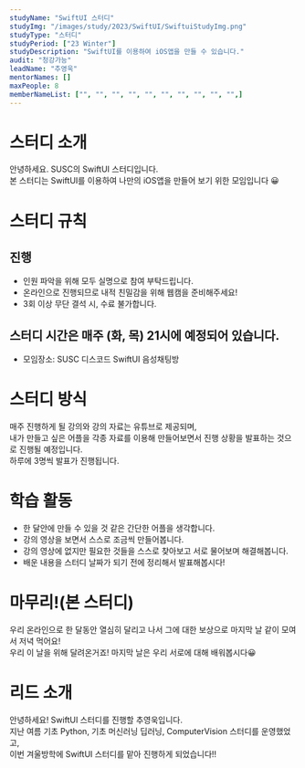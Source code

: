 ```yaml
---
studyName: "SwiftUI 스터디"
studyImg: "/images/study/2023/SwiftUI/SwiftuiStudyImg.png"
studyType: "스터디"
studyPeriod: ["23 Winter"]
studyDescription: "SwiftUI를 이용하여 iOS앱을 만들 수 있습니다."
audit: "청강가능"
leadName: "추영욱"
mentorNames: []
maxPeople: 8
memberNameList: ["", "", "", "", "", "", "", "", "", "",]
---
```


# 스터디 소개

안녕하세요. SUSC의 SwiftUI 스터디입니다.  
본 스터디는 SwiftUI를 이용하여 나만의 iOS앱을 만들어 보기 위한 모임입니다 😀

# 스터디 규칙
## 진행
- 인원 파악을 위해 모두 실명으로 참여 부탁드립니다.
- 온라인으로 진행되므로 내적 친밀감을 위해 웹캠을 준비해주세요!
- 3회 이상 무단 결석 시, 수료 불가합니다.

## 스터디 시간은 매주 (화, 목) 21시에 예정되어 있습니다.
- 모임장소: SUSC 디스코드 SwiftUI 음성채팅방

# 스터디 방식
매주 진행하게 될 강의와 강의 자료는 유튜브로 제공되며,   
내가 만들고 싶은 어플을 각종 자료를 이용해 만들어보면서 진행 상황을 발표하는 것으로 진행될 예정입니다.  
하루에 3명씩 발표가 진행됩니다.  

# 학습 활동
- 한 달안에 만들 수 있을 것 같은 간단한 어플을 생각합니다.
- 강의 영상을 보면서 스스로 조금씩 만들어봅니다.
- 강의 영상에 없지만 필요한 것들을 스스로 찾아보고 서로 물어보며 해결해봅니다.
- 배운 내용을 스터디 날짜가 되기 전에 정리해서 발표해봅시다!

# 마무리!(본 스터디)
우리 온라인으로 한 달동안 열심히 달리고 나서 그에 대한 보상으로 마지막 날 같이 모여서 저녁 먹어요!  
우리 이 날을 위해 달려온거죠! 마지막 날은 우리 서로에 대해 배워봅시다😀

# 리드 소개
안녕하세요! SwiftUI 스터디를 진행할 추영욱입니다.  
지난 여름 기초 Python, 기초 머신러닝 딥러닝, ComputerVision 스터디를 운영했었고,  
이번 겨울방학에 SwiftUI 스터디를 맡아 진행하게 되었습니다!!  

